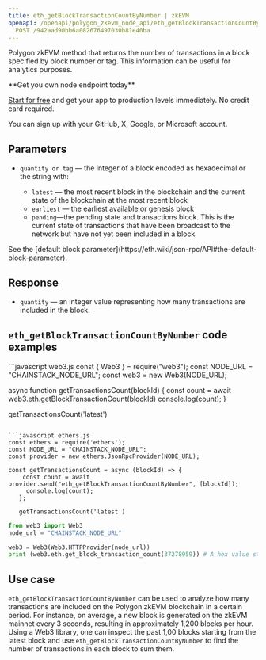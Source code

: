 ---
title: eth_getBlockTransactionCountByNumber | zkEVM
openapi: /openapi/polygon_zkevm_node_api/eth_getBlockTransactionCountByNumber.json
  POST /942aad90bb6a082676497030b81e40ba
---

Polygon zkEVM method that returns the number of transactions in a block specified by block number or tag. This information can be useful for analytics purposes.

<Check>
**Get you own node endpoint today**

[Start for free](https://console.chainstack.com/) and get your app to production levels immediately. No credit card required.

You can sign up with your GitHub, X, Google, or Microsoft account.
</Check>


## Parameters

* `quantity or tag` — the integer of a block encoded as hexadecimal or the string with:

  + `latest` — the most recent block in the blockchain and the current state of the blockchain at the most recent block
  + `earliest` — the earliest available or genesis block
  + `pending`—the pending state and transactions block. This is the current state of transactions that have been broadcast to the network but have not yet been included in a block.

<Note>
See the [default block parameter](https://eth.wiki/json-rpc/API#the-default-block-parameter).
</Note>


## Response

* `quantity` — an integer value representing how many transactions are included in the block.

## `eth_getBlockTransactionCountByNumber` code examples

<CodeGroup>
```javascript web3.js
const { Web3 } = require("web3");
const NODE_URL = "CHAINSTACK_NODE_URL";
const web3 = new Web3(NODE_URL);

async function getTransactionsCount(blockId) {
  const count = await web3.eth.getBlockTransactionCount(blockId)
  console.log(count);
}

getTransactionsCount('latest')
```

```javascript ethers.js
const ethers = require('ethers');
const NODE_URL = "CHAINSTACK_NODE_URL";
const provider = new ethers.JsonRpcProvider(NODE_URL);

const getTransactionsCount = async (blockId) => {
    const count = await provider.send("eth_getBlockTransactionCountByNumber", [blockId]);
     console.log(count);
   };

   getTransactionsCount('latest')
```

```python web3.py
from web3 import Web3  
node_url = "CHAINSTACK_NODE_URL" 

web3 = Web3(Web3.HTTPProvider(node_url)) 
print (web3.eth.get_block_transaction_count(37278959)) # A hex value starting with "0x" is accepted as well.
```
</CodeGroup>


## Use case

`eth_getBlockTransactionCountByNumber` can be used to analyze how many transactions are included on the Polygon zkEVM blockchain in a certain period. For instance, on average, a new block is generated on the zkEVM mainnet every 3 seconds, resulting in approximately 1,200 blocks per hour. Using a Web3 library, one can inspect the past 1,00 blocks starting from the latest block and use `eth_getBlockTransactionCountByNumber` to find the number of transactions in each block to sum them.
